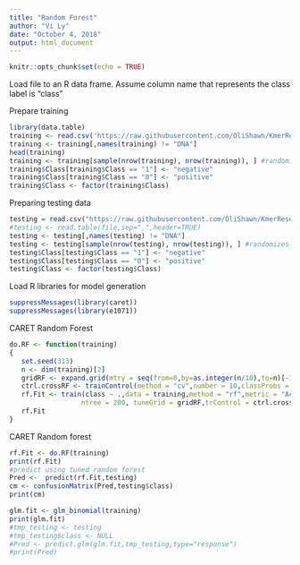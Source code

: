 ```yaml
---
title: "Random Forest"
author: "Vi Ly"
date: "October 4, 2018"
output: html_document
---
```


```r
knitr::opts_chunk$set(echo = TRUE)
```

Load file to an R data frame. Assume column name that represents the class label is "class"

Prepare training 
```r
library(data.table)
training <- read.csv('https://raw.githubusercontent.com/OliShawn/KmerResearch/master/4merTable/Train/4mertable.train.txt',header = TRUE)
training <- training[,names(training) != "DNA"]
head(training)
training <- training[sample(nrow(training), nrow(training)), ] #randomizes the rows
training$Class[training$Class == "1"] <- "negative"
training$Class[training$Class == "0"] <- "positive"
training$Class <- factor(training$Class)
```

Preparing testing data
```r
testing = read.csv("https://raw.githubusercontent.com/OliShawn/KmerResearch/master/4merTable/Test/4mertable.test.txt")
#testing <- read.table(file,sep=",",header=TRUE)
testing <- testing[,names(testing) != "DNA"]
testing <- testing[sample(nrow(testing), nrow(testing)), ] #randomizes the rows
testing$Class[testing$Class == "1"] <- "negative"
testing$Class[testing$Class == "0"] <- "positive"
testing$Class <- factor(testing$Class)
```


Load R libraries for model generation
```r
suppressMessages(library(caret))
suppressMessages(library(e1071))
```
CARET Random Forest
```r
do.RF <- function(training)
{  
   set.seed(313)
   n <- dim(training)[2]
   gridRF <- expand.grid(mtry = seq(from=0,by=as.integer(n/10),to=n)[-1]) #may need to change this depend on your data size
   ctrl.crossRF <- trainControl(method = "cv",number = 10,classProbs = TRUE,savePredictions = TRUE,allowParallel=TRUE)
   rf.Fit <- train(class ~ .,data = training,method = "rf",metric = "Accuracy",preProc = c("center", "scale"),
                  ntree = 200, tuneGrid = gridRF,trControl = ctrl.crossRF)
   rf.Fit
}
```
CARET Random forest
```r
rf.Fit <- do.RF(training)
print(rf.Fit)
#predict using tuned random forest
Pred <-  predict(rf.Fit,testing)
cm <- confusionMatrix(Pred,testing$class)
print(cm)
```

```r
glm.fit <- glm_binomial(training)
print(glm.fit)
#tmp_testing <- testing
#tmp_testing$class <- NULL
#Pred <- predict.glm(glm.fit,tmp_testing,type="response")
#print(Pred)
```
